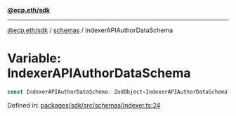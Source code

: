 [**@ecp.eth/sdk**](/sdk-reference/index.mdx)

***

[@ecp.eth/sdk](/sdk-reference/index.mdx) / [schemas](/sdk-reference/schemas/index.mdx) / IndexerAPIAuthorDataSchema

# Variable: IndexerAPIAuthorDataSchema

```ts
const IndexerAPIAuthorDataSchema: ZodObject<IndexerAPIAuthorDataSchemaType>;
```

Defined in: [packages/sdk/src/schemas/indexer.ts:24](https://github.com/ecp-eth/comments-monorepo/blob/main/packages/sdk/src/schemas/indexer.ts#L24)
